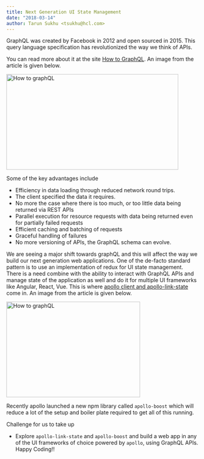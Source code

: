 ```yaml
---
title: Next Generation UI State Management 
date: "2018-03-14"
author: Tarun Sukhu <tsukhu@hcl.com>
---
```


GraphQL was created by Facebook in 2012 and open sourced in 2015. This query language specification has revolutionized the way we think of APIs. 

You can read more about it at the site [How to GraphQL](https://www.howtographql.com/basics/0-introduction/). An image from the article is given below.

<img src="https://imgur.com/cP2i8Da.png" alt="How to graphQL" width="450px" height="250px"/>

Some of the key advantages include

* Efficiency in data loading through reduced network round trips.
* The client specified the data it requires.
* No more the case where there is too much, or too little data being returned via REST APIs
* Parallel execution for resource requests with data being returned even for partially failed requests
* Efficient caching and batching of requests
* Graceful handling of failures
* No more versioning of APIs, the GraphQL schema can evolve.

We are seeing a major shift towards graphQL and this will affect the way we build our next generation web applications. One of the de-facto standard pattern is to use an implementation of redux for UI state management. There is a need combine with the ability to interact with GraphQL APIs and manage state of the application as well and do it for multiple UI frameworks like Angular, React, Vue.
This is where [apollo client and apollo-link-state](https://dev-blog.apollodata.com/the-future-of-state-management-dd410864cae2) come in. An image from the article is given below.

<img src="https://cdn-images-1.medium.com/max/1600/1*ZHTs1iOH247NQLEOxXzHFw.png" alt="How to graphQL" width="350px" height="250px"/>

Recently apollo launched a new npm library called `apollo-boost` which will reduce a lot of the setup and boiler plate required to get all of this running.

Challenge for us to take up

* Explore `apollo-link-state` and `apollo-boost` and build a web app in any of the UI frameworks of choice powered by `apollo`, using GraphQL APIs. Happy Coding!!